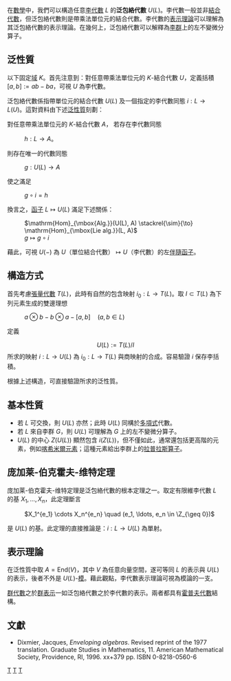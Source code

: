 在[[數學|數學]]中，我們可以構造任意[[李代數|李代數]] <math>L</math> 的'''泛包絡代數''' <math>U(L)</math>。李代數一般並非[[結合代數|結合代數]]，但泛包絡代數則是帶乘法單位元的結合代數。李代數的[[表示理論|表示理論]]可以理解為其泛包絡代數的表示理論。在幾何上，泛包絡代數可以解釋為[[李群|李群]]上的左不變微分算子。

==泛性質==
以下固定[[域_(數學)|域]] <math>K</math>。首先注意到：對任意帶乘法單位元的 <math>K</math>-結合代數 <math>U</math>，定義括積 <math>[a,b] := ab -ba</math>，可視 <math>U</math> 為李代數。

泛包絡代數係指帶單位元的結合代數 <math>U(L)</math> 及一個指定的李代數同態 <math>i: L \to L(U)</math>。這對資料由下述[[泛性質|泛性質]]刻劃：

對任意帶乘法單位元的 <math>K</math>-結合代數 <math>A</math>， 若存在李代數同態
: <math>h: L \to A</math>。

則存在唯一的代數同態
: <math>g: U(L) \to A</math>
使之滿足
: <math>g \circ i = h</math>

換言之，[[函子|函子]] <math>L \mapsto U(L)</math> 滿足下述關係：
: <math>\mathrm{Hom}_{\mbox{Alg.}}(U(L), A) \stackrel{\sim}{\to} \mathrm{Hom}_{\mbox{Lie alg.}}(L, A)</math>
: <math>g \mapsto g \circ i</math>
藉此，可視 <math>U(-)</math> 為 <math>U</math>（單位結合代數）<math>\mapsto U</math>（李代數）的左[[伴隨函子|伴隨函子]]。

==構造方式==
首先考慮[[張量代數|張量代數]] <math>T(L)</math>，此時有自然的包含映射 <math>i_0: L \to T(L)</math>。取 <math>I \subset T(L)</math> 為下列元素生成的雙邊理想
: <math> a \otimes b - b \otimes a - [a,b] \quad (a,b \in L)</math>
定義
:<math>U(L) := T(L)/I</math>
所求的映射 <math>i: L \to U(L)</math> 為 <math>i_0: L \to T(L)</math> 與商映射的合成。容易驗證 <math>i</math> 保存李括積。

根據上述構造，可直接驗證所求的泛性質。

==基本性質==
* 若 <math>L</math> 可交換，則 <math>U(L)</math> 亦然；此時 <math>U(L)</math> 同構於[[多項式|多項式]]代數。
* 若 <math>L</math> 來自李群 <math>G</math>，則 <math>U(L)</math> 可理解為 <math>G</math> 上的左不變微分算子。
* <math>U(L)</math> 的中心 <math>Z(U(L))</math> 顯然包含 <math>i(Z(L))</math>，但不僅如此，通常還包括更高階的元素，例如[[喀希米爾元素|喀希米爾元素]]；這種元素給出李群上的[[拉普拉斯算子|拉普拉斯算子]]。

==庞加莱-伯克霍夫-维特定理==
{{main|庞加莱-伯克霍夫-维特定理}}
庞加莱-伯克霍夫-维特定理是泛包絡代數的根本定理之一。取定有限維李代數 <math>L</math> 的基 <math>X_1, \ldots, X_n</math>，此定理斷言

: <math>X_1^{e_1} \cdots X_n^{e_n} \quad (e_1, \ldots, e_n \in \Z_{\geq 0})</math>

是 <math>U(L)</math> 的基。此定理的直接推論是：<math>i: L \to U(L)</math> 為單射。

==表示理論==
在泛性質中取 <math>A = \mathrm{End}(V)</math>，其中 <math>V</math> 為任意向量空間，遂可等同 <math>L</math> 的表示與 <math>U(L)</math> 的表示，後者不外是 <math>U(L)</math>-[[模_(數學)|模]]。藉此觀點，李代數表示理論可視為模論的一支。

[[群代數|群代數]]之於[[群表示|群表示]]一如泛包絡代數之於李代數的表示。兩者都具有[[霍普夫代數|霍普夫代數]]結構。

==文獻==
<div class="references-small">
<references />
</div>
* Dixmier, Jacques, ''Enveloping algebras''. Revised reprint of the 1977 translation. Graduate Studies in Mathematics, 11. American Mathematical Society, Providence, RI, 1996. xx+379 pp. ISBN 0-8218-0560-6

[[Category:李代數|T]]
[[Category:李代數表示論|T]]
[[Category:霍普夫代數|T]]